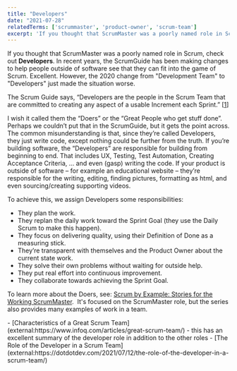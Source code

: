 ```yaml
---
title: "Developers"
date: "2021-07-28"
relatedTerms: ['scrummaster', 'product-owner', 'scrum-team']
excerpt: 'If you thought that ScrumMaster was a poorly named role in Scrum, check out'
---
```


If you thought that ScrumMaster was a poorly named role in Scrum, check out **Developers**. In recent years, the ScrumGuide has been making changes to help people outside of software see that they can fit into the game of Scrum. Excellent. However, the 2020 change from "Development Team" to "Developers" just made the situation worse.

The Scrum Guide says, “Developers are the people in the Scrum Team that are committed to creating any aspect of a usable Increment each Sprint.” \[[1](#footnotes)\]

I wish it called them the “Doers” or the “Great People who get stuff done”. Perhaps we couldn’t put that in the ScrumGuide, but it gets the point across. The common misunderstanding is that, since they’re called Developers, they just write code, except nothing could be further from the truth. If you’re building software, the “Developers” are responsible for building from beginning to end. That includes UX, Testing, Test Automation, Creating Acceptance Criteria, … and even (gasp) writing the code. If your product is outside of software – for example an educational website – they’re responsible for the writing, editing, finding pictures, formatting as html, and even sourcing/creating supporting videos.

To achieve this, we assign Developers some responsibilities:

- They plan the work.
- They replan the daily work toward the Sprint Goal (they use the Daily Scrum to make this happen).
- They focus on delivering quality, using their Definition of Done as a measuring stick.
- They’re transparent with themselves and the Product Owner about the current state work.
- They solve their own problems without waiting for outside help.
- They put real effort into continuous improvement.
- They collaborate towards achieving the Sprint Goal.

To learn more about the Doers, see: [Scrum by Example: Stories for the Working ScrumMaster](/blog/scrum-by-example).  It's focused on the ScrumMaster role, but the series also provides many examples of work in a team.

<HighlightBox heading="Resource Links" variant="resourceLinks">
- [Characteristics of a Great Scrum Team](external:https://www.infoq.com/articles/great-scrum-team/) - this has an excellent summary of the developer role in addition to the other roles
- [The Role of the Developer in a Scrum Team](external:https://dotdotdev.com/2021/07/12/the-role-of-the-developer-in-a-scrum-team/)
</HighlightBox>
